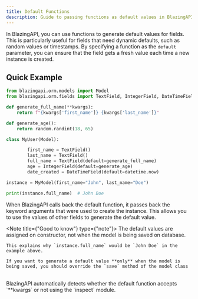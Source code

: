 ```yaml
---
title: Default Functions
description: Guide to passing functions as default values in BlazingAPI model fields.
---
```



In BlazingAPI, you can use functions to generate default values for fields. This is particularly useful for fields that need dynamic defaults, such as random values or timestamps. By specifying a function as the `default` parameter, you can ensure that the field gets a fresh value each time a new instance is created.

## Quick Example

```python
from blazingapi.orm.models import Model
from blazingapi.orm.fields import TextField, IntegerField, DateTimeField

def generate_full_name(**kwargs):
    return f"{kwargs['first_name']} {kwargs['last_name']}"

def generate_age():
    return random.randint(18, 65)

class MyUser(Model):

        first_name = TextField()
        last_name = TextField()
        full_name = TextField(default=generate_full_name)
        age = IntegerField(default=generate_age)
        date_created = DateTimeField(default=datetime.now)

instance = MyModel(first_name="John", last_name="Doe")

print(instance.full_name)  # John Doe
```

When BlazingAPI calls back the default function, it passes back the keyword arguments that were used to create the instance. This allows you to use the values of other fields to generate the default value.

<Note title={"Good to know"} type={"note"}>
    The default values are assigned on constructor, not when the model is being saved on database.

    This explains why `instance.full_name` would be `John Doe` in the example above.

    If you want to generate a default value **only** when the model is being saved, you should override the `save` method of the model class
</Note>
<br/>
<Note title={"Good to know"} type={"note"}>
    BlazingAPI automatically detects whether the default function accepts `**kwargs` or not using the `inspect` module.
</Note>